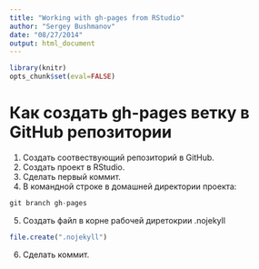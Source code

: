 ```yaml
---
title: "Working with gh-pages from RStudio"
author: "Sergey Bushmanov"
date: "08/27/2014"
output: html_document
---
```

```r
library(knitr)
opts_chunk$set(eval=FALSE)
```

# Как создать gh-pages ветку в GitHub репозитории

1. Создать соотвествующий репозиторий в GitHub.
2. Создать проект в RStudio.
3. Сделать первый коммит.
4. В командной строке в домашней директории проекта:

```r
git branch gh-pages
```

5. Создать файл в корне рабочей диретокрии .nojekyll

```r
file.create(".nojekyll")
```

6. Сделать коммит.
